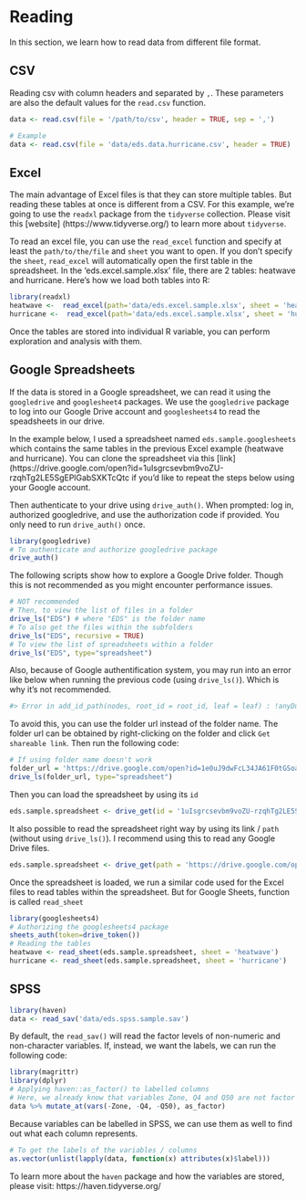# Reading {#reading}
In this section, we learn how to read data from different file format.

## CSV

Reading csv with column headers and separated by `,`. These parameters are also the default values for the `read.csv` function.

```r
data <- read.csv(file = '/path/to/csv', header = TRUE, sep = ',')
```

```r
# Example
data <- read.csv(file = 'data/eds.data.hurricane.csv', header = TRUE)
```

## Excel

The main advantage of Excel files is that they can store multiple tables. But reading these tables at once is different from a CSV. For this example, we're going to use the `readxl` package from the `tidyverse` collection. Please visit this [website] (https://www.tidyverse.org/) to learn more about `tidyverse`.

To read an excel file, you can use the `read_excel` function and specify at least the `path/to/the/file` and `sheet` you want to open. If you don't specify the `sheet`, `read_excel` will automatically open the first table in the spreadsheet.
In the 'eds.excel.sample.xlsx' file, there are 2 tables: heatwave and hurricane. Here's how we load both tables into R:

```r
library(readxl)
heatwave <-  read_excel(path='data/eds.excel.sample.xlsx', sheet = 'heatwave')
hurricane <-  read_excel(path='data/eds.excel.sample.xlsx', sheet = 'hurricane')
```

Once the tables are stored into individual R variable, you can perform exploration and analysis with them.

## Google Spreadsheets

If the data is stored in a Google spreadsheet, we can read it using the `googledrive` and `googlesheet4` packages. We use the `googledrive` package to log into our Google Drive account and `googlesheets4` to read the speadsheets in our drive.

In the example below, I used a spreadsheet named `eds.sample.googlesheets` which contains the same tables in the previous Excel example (heatwave and hurricane). You can clone the spreadsheet via this [link] (https://drive.google.com/open?id=1uIsgrcsevbm9voZU-rzqhTg2LE5SgEPlGabSXKTcQtc if you'd like to repeat the steps below using your Google account.

Then authenticate to your drive using `drive_auth()`. When prompted: log in, authorized googledrive, and use the authorization code if  provided. You only need to run `drive_auth()` once.

```r
library(googledrive)
# To authenticate and authorize googledrive package
drive_auth()
```

The following scripts show how to explore a Google Drive folder. Though this is not recommended as you might encounter performance issues. 

```r
# NOT recommended
# Then, to view the list of files in a folder
drive_ls("EDS") # where "EDS" is the folder name
# To also get the files within the subfolders
drive_ls("EDS", recursive = TRUE)
# To view the list of spreadsheets within a folder
drive_ls("EDS", type="spreadsheet")
```

Also, because of Google authentification system, you may run into an error like below when running the previous code (using `drive_ls()`). Which is why it's not recommended.

```r
#> Error in add_id_path(nodes, root_id = root_id, leaf = leaf) : !anyDuplicated(nodes$id) is not TRUE
```

To avoid this, you can use the folder url instead of the folder name. The folder url can be obtained by right-clicking on the folder and click `Get shareable link`. Then run the following code:

```r
# If using folder name doesn't work
folder_url = 'https://drive.google.com/open?id=1e0uJ9dwFcL34JA61F0tGSoaiMZ_xio_4'
drive_ls(folder_url, type="spreadsheet")
```

Then you can load the spreadsheet by using its `id`

```r
eds.sample.spreadsheet <- drive_get(id = '1uIsgrcsevbm9voZU-rzqhTg2LE5SgEPlGabSXKTcQtc')
```

It also possible to read the spreadsheet right way by using its link / `path` (without using `drive_ls()`). I recommend using this to read any Google Drive files.

```r
eds.sample.spreadsheet <- drive_get(path = 'https://drive.google.com/open?id=1uIsgrcsevbm9voZU-rzqhTg2LE5SgEPlGabSXKTcQtc')
```

Once the spreadsheet is loaded, we run a similar code used for the Excel files to read tables within the spreadsheet. But for Google Sheets, function is called `read_sheet`

```r
library(googlesheets4)
# Authorizing the googlesheets4 package
sheets_auth(token=drive_token())
# Reading the tables
heatwave <- read_sheet(eds.sample.spreadsheet, sheet = 'heatwave')
hurricane <- read_sheet(eds.sample.spreadsheet, sheet = 'hurricane')
```

## SPSS

```r
library(haven)
data <- read_sav('data/eds.spss.sample.sav')
```

By default, the `read_sav()` will read the factor levels of non-numeric and non-character variables. If, instead, we want the labels, we can run the following code:

```r
library(magrittr)
library(dplyr)
# Applying haven::as_factor() to labelled columns
# Here, we already know that variables Zone, Q4 and Q50 are not factor variables.
data %>% mutate_at(vars(-Zone, -Q4, -Q50), as_factor)
```

Because variables can be labelled in SPSS, we can use them as well to find out what each column represents.

```r
# To get the labels of the variables / columns
as.vector(unlist(lapply(data, function(x) attributes(x)$label)))
```

To learn more about the `haven` package and how the variables are stored, please visit: https://haven.tidyverse.org/

